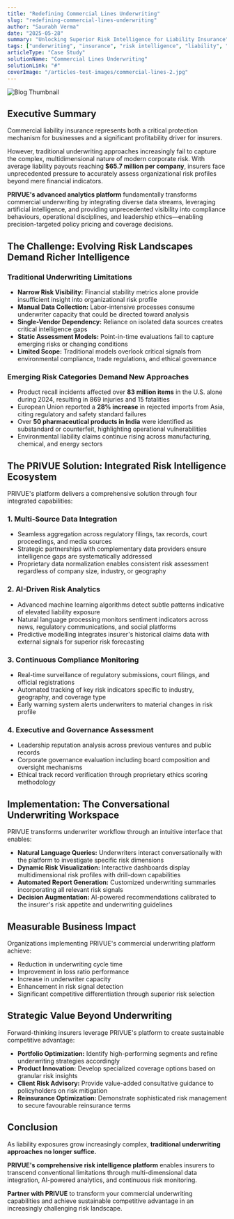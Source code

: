 ```yaml
---
title: "Redefining Commercial Lines Underwriting"
slug: "redefining-commercial-lines-underwriting"
author: "Saurabh Verma"
date: "2025-05-28"
summary: "Unlocking Superior Risk Intelligence for Liability Insurance"
tags: ["underwriting", "insurance", "risk intelligence", "liability", "analytics"]
articleType: "Case Study"
solutionName: "Commercial Lines Underwriting"
solutionLink: "#"
coverImage: "/articles-test-images/commercial-lines-2.jpg"
---
```


![Blog Thumbnail](/articles-test-images/commercial-lines-2.jpg)

## Executive Summary  
Commercial liability insurance represents both a critical protection mechanism for businesses and a significant profitability driver for insurers.  

However, traditional underwriting approaches increasingly fail to capture the complex, multidimensional nature of modern corporate risk. With average liability payouts reaching **$65.7 million per company**, insurers face unprecedented pressure to accurately assess organizational risk profiles beyond mere financial indicators.  

**PRIVUE's advanced analytics platform** fundamentally transforms commercial underwriting by integrating diverse data streams, leveraging artificial intelligence, and providing unprecedented visibility into compliance behaviours, operational disciplines, and leadership ethics—enabling precision-targeted policy pricing and coverage decisions.  


## The Challenge: Evolving Risk Landscapes Demand Richer Intelligence  

### Traditional Underwriting Limitations  
- **Narrow Risk Visibility:** Financial stability metrics alone provide insufficient insight into organizational risk profile  
- **Manual Data Collection:** Labor-intensive processes consume underwriter capacity that could be directed toward analysis  
- **Single-Vendor Dependency:** Reliance on isolated data sources creates critical intelligence gaps  
- **Static Assessment Models:** Point-in-time evaluations fail to capture emerging risks or changing conditions  
- **Limited Scope:** Traditional models overlook critical signals from environmental compliance, trade regulations, and ethical governance  

### Emerging Risk Categories Demand New Approaches  
- Product recall incidents affected over **83 million items** in the U.S. alone during 2024, resulting in 869 injuries and 15 fatalities  
- European Union reported a **28% increase** in rejected imports from Asia, citing regulatory and safety standard failures  
- Over **50 pharmaceutical products in India** were identified as substandard or counterfeit, highlighting operational vulnerabilities  
- Environmental liability claims continue rising across manufacturing, chemical, and energy sectors  


## The PRIVUE Solution: Integrated Risk Intelligence Ecosystem  

PRIVUE's platform delivers a comprehensive solution through four integrated capabilities:  

### 1. Multi-Source Data Integration  
- Seamless aggregation across regulatory filings, tax records, court proceedings, and media sources  
- Strategic partnerships with complementary data providers ensure intelligence gaps are systematically addressed  
- Proprietary data normalization enables consistent risk assessment regardless of company size, industry, or geography  

### 2. AI-Driven Risk Analytics  
- Advanced machine learning algorithms detect subtle patterns indicative of elevated liability exposure  
- Natural language processing monitors sentiment indicators across news, regulatory communications, and social platforms  
- Predictive modelling integrates insurer's historical claims data with external signals for superior risk forecasting  

### 3. Continuous Compliance Monitoring  
- Real-time surveillance of regulatory submissions, court filings, and official registrations  
- Automated tracking of key risk indicators specific to industry, geography, and coverage type  
- Early warning system alerts underwriters to material changes in risk profile  

### 4. Executive and Governance Assessment  
- Leadership reputation analysis across previous ventures and public records  
- Corporate governance evaluation including board composition and oversight mechanisms  
- Ethical track record verification through proprietary ethics scoring methodology  


## Implementation: The Conversational Underwriting Workspace  

PRIVUE transforms underwriter workflow through an intuitive interface that enables:  
- **Natural Language Queries:** Underwriters interact conversationally with the platform to investigate specific risk dimensions  
- **Dynamic Risk Visualization:** Interactive dashboards display multidimensional risk profiles with drill-down capabilities  
- **Automated Report Generation:** Customized underwriting summaries incorporating all relevant risk signals  
- **Decision Augmentation:** AI-powered recommendations calibrated to the insurer's risk appetite and underwriting guidelines  


## Measurable Business Impact  

Organizations implementing PRIVUE's commercial underwriting platform achieve:  
- Reduction in underwriting cycle time  
- Improvement in loss ratio performance  
- Increase in underwriter capacity  
- Enhancement in risk signal detection  
- Significant competitive differentiation through superior risk selection  


## Strategic Value Beyond Underwriting  

Forward-thinking insurers leverage PRIVUE's platform to create sustainable competitive advantage:  
- **Portfolio Optimization:** Identify high-performing segments and refine underwriting strategies accordingly  
- **Product Innovation:** Develop specialized coverage options based on granular risk insights  
- **Client Risk Advisory:** Provide value-added consultative guidance to policyholders on risk mitigation  
- **Reinsurance Optimization:** Demonstrate sophisticated risk management to secure favourable reinsurance terms  


## Conclusion  

As liability exposures grow increasingly complex, **traditional underwriting approaches no longer suffice.**  

**PRIVUE's comprehensive risk intelligence platform** enables insurers to transcend conventional limitations through multi-dimensional data integration, AI-powered analytics, and continuous risk monitoring.  

**Partner with PRIVUE** to transform your commercial underwriting capabilities and achieve sustainable competitive advantage in an increasingly challenging risk landscape.  

